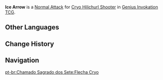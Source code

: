 {{Genius Invokation TCG Skill Infobox
|image      = Ice Arrow Character Card Skill.png
|type       = Normal Attack
|character  = Cryo Hilichurl Shooter
|element    = Cryo
|matching   = 1
|unaligned  = 2
|effect     = Deals 1 {{Color|Cryo DMG}}.
|order      = 1
}}
'''Ice Arrow''' is a [[Character Card Normal Attack|Normal Attack]] for [[Cryo Hilichurl Shooter (Character Card)|Cryo Hilichurl Shooter]] in [[Genius Invokation TCG]].

==Other Languages==
{{Other Languages
|en      = Ice Arrow
|zhs     = 冰箭
|zhs_rm  = Bīngjiàn
|zht     = 冰箭
|zht_rm  = Bīngjiàn
|zh_tl   = Ice Arrow
|ja      = 氷矢
|ja_rm   = Hyoushi{{Assumed}}
|ja_tl   = Ice Arrow
|ko      = 얼음 화살
|ko_rm   = Eoruem Hwasal
|ko_tl   = Ice Arrow
|es      = Flecha gélida
|es_tl   = Icy Arrow
|fr      = Flèche de glace
|fr_tl   = Ice Arrow
|ru      = Крио стрела
|ru_tl   = Cryo Arrow
|th      = Ice Arrow
|vi      = Mũi Tên Băng
|vi_tl   = 
|de      = Kryo-Pfeil
|de_tl   = Cryo Arrow
|id      = Ice Arrow
|pt      = Flecha Cryo
|pt_tl   = 
|tr      = Buz Oku
|tr_tl   = 
|it      = Freccia gelida
|it_tl   = Freezing Arrow
}}

==Change History==
{{Change History|3.3}}

==Navigation==
{{Genius Invokation TCG Skill Navbox|Cryo Hilichurl Shooter}}
[[pt-br:Chamado Sagrado dos Sete:Flecha Cryo]]